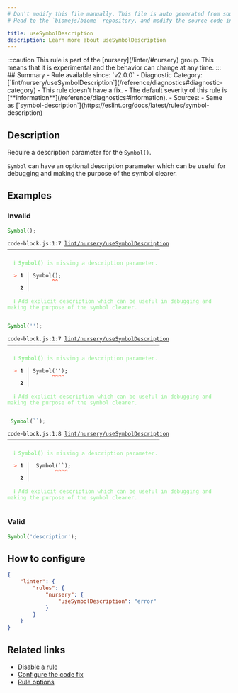 ```yaml
---
# Don't modify this file manually. This file is auto generated from source, and you will lose your changes next time the website is built.
# Head to the `biomejs/biome` repository, and modify the source code in there.

title: useSymbolDescription
description: Learn more about useSymbolDescription
---
```


<Tabs>
<TabItem label="JavaScript (and super languages)" icon="seti:javascript">
:::caution
This rule is part of the [nursery](/linter/#nursery) group. This means that it is experimental and the behavior can change at any time.
:::
## Summary
- Rule available since: `v2.0.0`
- Diagnostic Category: [`lint/nursery/useSymbolDescription`](/reference/diagnostics#diagnostic-category)
- This rule doesn't have a fix.
- The default severity of this rule is [**information**](/reference/diagnostics#information).
- Sources: 
  - Same as [`symbol-description`](https://eslint.org/docs/latest/rules/symbol-description)

## Description
Require a description parameter for the `Symbol()`.

`Symbol` can have an optional description parameter which can be useful for
debugging and making the purpose of the symbol clearer.

## Examples

### Invalid

```js
Symbol();
```

<pre class="language-text"><code class="language-text">code-block.js:1:7 <a href="https://biomejs.dev/linter/rules/use-symbol-description">lint/nursery/useSymbolDescription</a> ━━━━━━━━━━━━━━━━━━━━━━━━━━━━━━━━━━━━━━━━━━━━━━━━<br /><br />  <strong><span style="color: lightgreen;">ℹ</span></strong> <span style="color: lightgreen;"><strong>Symbol()</strong></span><span style="color: lightgreen;"> is missing a description parameter.</span><br />  <br />  <strong><span style="color: Tomato;">&gt;</span></strong> <strong>1 │ </strong>Symbol();<br />   <strong>   │ </strong>      <strong><span style="color: Tomato;">^</span></strong><strong><span style="color: Tomato;">^</span></strong><br />    <strong>2 │ </strong><br />  <br />  <strong><span style="color: lightgreen;">ℹ</span></strong> <span style="color: lightgreen;">Add explicit description which can be useful in debugging and making the purpose of the symbol clearer.</span><br />  <br /></code></pre>

```js
Symbol('');
```

<pre class="language-text"><code class="language-text">code-block.js:1:7 <a href="https://biomejs.dev/linter/rules/use-symbol-description">lint/nursery/useSymbolDescription</a> ━━━━━━━━━━━━━━━━━━━━━━━━━━━━━━━━━━━━━━━━━━━━━━━━<br /><br />  <strong><span style="color: lightgreen;">ℹ</span></strong> <span style="color: lightgreen;"><strong>Symbol()</strong></span><span style="color: lightgreen;"> is missing a description parameter.</span><br />  <br />  <strong><span style="color: Tomato;">&gt;</span></strong> <strong>1 │ </strong>Symbol('');<br />   <strong>   │ </strong>      <strong><span style="color: Tomato;">^</span></strong><strong><span style="color: Tomato;">^</span></strong><strong><span style="color: Tomato;">^</span></strong><strong><span style="color: Tomato;">^</span></strong><br />    <strong>2 │ </strong><br />  <br />  <strong><span style="color: lightgreen;">ℹ</span></strong> <span style="color: lightgreen;">Add explicit description which can be useful in debugging and making the purpose of the symbol clearer.</span><br />  <br /></code></pre>

```js
 Symbol(``);
```

<pre class="language-text"><code class="language-text">code-block.js:1:8 <a href="https://biomejs.dev/linter/rules/use-symbol-description">lint/nursery/useSymbolDescription</a> ━━━━━━━━━━━━━━━━━━━━━━━━━━━━━━━━━━━━━━━━━━━━━━━━<br /><br />  <strong><span style="color: lightgreen;">ℹ</span></strong> <span style="color: lightgreen;"><strong>Symbol()</strong></span><span style="color: lightgreen;"> is missing a description parameter.</span><br />  <br />  <strong><span style="color: Tomato;">&gt;</span></strong> <strong>1 │ </strong> Symbol(``);<br />   <strong>   │ </strong>       <strong><span style="color: Tomato;">^</span></strong><strong><span style="color: Tomato;">^</span></strong><strong><span style="color: Tomato;">^</span></strong><strong><span style="color: Tomato;">^</span></strong><br />    <strong>2 │ </strong><br />  <br />  <strong><span style="color: lightgreen;">ℹ</span></strong> <span style="color: lightgreen;">Add explicit description which can be useful in debugging and making the purpose of the symbol clearer.</span><br />  <br /></code></pre>

### Valid

```js
Symbol('description');
```

## How to configure
```json title="biome.json"
{
	"linter": {
		"rules": {
			"nursery": {
				"useSymbolDescription": "error"
			}
		}
	}
}

```
## Related links

- [Disable a rule](/linter/#disable-a-rule)
- [Configure the code fix](/linter#configure-the-code-fix)
- [Rule options](/linter/#rule-options)

</TabItem>
</Tabs>

